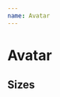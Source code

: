 ```yaml
---
name: Avatar
---
```



# Avatar

<Preview>
  <Avatar src="https://cdn.dribbble.com/users/441550/avatars/small/ff7601302c6a004465e0f936110a35de.jpg" />
</Preview>

<Props of={Avatar} />

## Sizes

<Playground>
  <Stack>
    <div>
      <Avatar
        size="xsmall"
        src="https://cdn.dribbble.com/users/927565/avatars/small/871881bb1267479631c106f2985c93b9.jpg?1469997181"
      />
    </div>
    <Avatar
      size="small"
      src="https://cdn.dribbble.com/users/14845/avatars/small/46d08ba23eb1b2054488c1fd48436540.jpg?1508428049"
    />
    <Avatar
      size="medium"
      src="https://cdn.dribbble.com/users/666045/avatars/small/29abf57d513d2a4c676d955e998dbdc7.jpg?1477000821"
    />
    <Avatar
      size="large"
      src="https://cdn.dribbble.com/users/13940/avatars/small/7ae66a1b4e9cde6caff64d831c339a08.jpg?1527284840"
    />
    <Avatar
      size="xlarge"
      src="https://cdn.dribbble.com/users/63052/avatars/small/twitter.jpg?1369589341"
    />
  </Stack>
</Playground>
